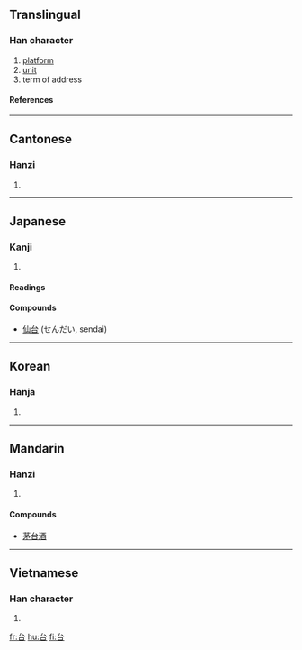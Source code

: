 {{see|臺}}

==Translingual==

===Han character===
{{Han char|rn=30|rad=口|as=02|sn=5|four=2360<sub>0</sub>|canj=戈口 (IR)|ids=⿱[[厶]][[口]]}}
# [[platform]]
# [[unit]]
# term of address

====References====
{{Han ref|kx=0172.130|dkj=03246|dj=0384.010|hdz=10575.020|uh=53F0|ud=21488|bh=A578|bd=42360}}

----

==Cantonese==

===Hanzi===
{{yue-hanzi|jyut=[[ji4]], [[toi4]]|y=yi4, toi4}}
# {{defn|Cantonese}}

----

==Japanese==

===Kanji===
{{ja-kanji|grade=2|rs=口02}}
# {{defn|Japanese}}

====Readings====
{{ja-readings|on=[[だい]] (dai), [[たい]] (tai), [[い]] (i)|kun=[[うてな]] (utena), [[よろこぶ]] (yorokobu)}}

====Compounds====
* [[仙台]] (せんだい, sendai)

----

==Korean==

===Hanja===
{{ko-hanja|hangeul=[[태]], [[이]]|rv=tae, i|mr=t'ae, i}}
# {{defn|Korean}}

----

==Mandarin==

===Hanzi===
{{cmn-hanzi|tra=臺|pin=[[tāi]] ([[tai1]]), [[tái]] ([[tai2]]), [[yí]] ([[yi2]])|wg=t'ai<sup>1</sup>, t'ai<sup>2</sup>, i<sup>2</sup>}}
# {{defn|Mandarin}}

====Compounds====
*[[茅台酒]]

----

==Vietnamese==

===Han character===
{{vi-hantu|thai}}

# {{defn|Vietnamese}}

[[fr:台]]
[[hu:台]]
[[fi:台]]